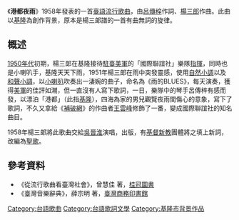 《'''港都夜雨'''》1958年發表的一首[[臺語流行音樂|臺語流行歌曲]]，由[[呂傳梓|呂傳梓]]作詞、[[楊我成|楊三郎]]作曲。此曲以[[基隆市|基隆]]為創作背景，原本是楊三郞譜的一首有曲無詞的旋律。

== 概述 ==
[[1950年代|1950年代]]初期，楊三郞在基隆接待[[駐臺美軍|駐臺美軍]]的「國際聯誼社」樂隊[[指揮|指揮]]，同時也是小喇叭手，基隆天天下雨，1951年楊三郎在雨中突發靈感，使用[[自然小調|自然小調]]以及[[和聲小調|和聲小調]]，以[[小喇叭|小喇叭]]吹奏出一淒婉的曲子，命名為《雨的BLUES》，每天演奏，獲得[[美軍|美軍]]的佳評如潮，但一直沒有人寫下歌詞，一日，樂隊中的琴手呂傳梓有感而發，以漂泊「港都」（此指[[基隆|基隆]]），四海為家的男兒觀覽夜雨間傷心的意象，寫下了歌詞，不久又拿給《[[補破網|補破網]]》的作曲者[[王雲峰_(作曲家)|王雲峰]]修飾了一番，變成國際聯誼社的知名曲目。

1958年楊三郞將此歌曲交給[[吳晉淮|吳晉淮]]演唱，出版，有[[新教|基督新教]]團體將之填上新詞，改編為[[聖歌|聖歌]]。

== 參考資料 ==
*《從流行歌曲看臺灣社會》，曾慧佳 著，[[桂冠圖書|桂冠圖書]]
*《臺灣音樂辭典》，薛宗明 著，[[臺灣商務印書館|臺灣商務印書館]]

{{台語流行音樂}}
[[Category:台語歌曲|Category:台語歌曲]]
[[Category:台語歌詞文學|Category:台語歌詞文學]]
[[Category:基隆市背景作品|Category:基隆市背景作品]]